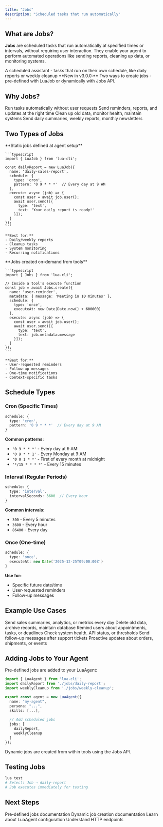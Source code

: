```yaml
---
title: "Jobs"
description: "Scheduled tasks that run automatically"
---
```


## What are Jobs?

**Jobs** are scheduled tasks that run automatically at specified times or intervals, without requiring user interaction. They enable your agent to perform automated operations like sending reports, cleaning up data, or monitoring systems.

<Card title="Think of it as:" icon="clock">
  A scheduled assistant - tasks that run on their own schedule, like daily reports or weekly cleanup
</Card>

<Note>
**New in v3.0.0:** Two ways to create jobs - pre-defined with LuaJob or dynamically with Jobs API.
</Note>

## Why Jobs?

<CardGroup cols={2}>
  <Card title="Automation" icon="gears">
    Run tasks automatically without user requests
  </Card>
  <Card title="Proactive Engagement" icon="bullhorn">
    Send reminders, reports, and updates at the right time
  </Card>
  <Card title="Maintenance" icon="broom">
    Clean up old data, monitor health, maintain systems
  </Card>
  <Card title="Scheduled Communication" icon="calendar">
    Send daily summaries, weekly reports, monthly newsletters
  </Card>
</CardGroup>

## Two Types of Jobs

<Tabs>
  <Tab title="LuaJob (Pre-defined)">
    **Static jobs defined at agent setup**
    
    ```typescript
    import { LuaJob } from 'lua-cli';
    
    const dailyReport = new LuaJob({
      name: 'daily-sales-report',
      schedule: {
        type: 'cron',
        pattern: '0 9 * * *'  // Every day at 9 AM
      },
      execute: async (job) => {
        const user = await job.user();
        await user.send([{
          type: 'text',
          text: 'Your daily report is ready!'
        }]);
      }
    });
    ```
    
    **Best for:**
    - Daily/weekly reports
    - Cleanup tasks
    - System monitoring
    - Recurring notifications
  </Tab>

  <Tab title="Jobs API (Dynamic)">
    **Jobs created on-demand from tools**
    
    ```typescript
    import { Jobs } from 'lua-cli';
    
    // Inside a tool's execute function
    const job = await Jobs.create({
      name: 'user-reminder',
      metadata: { message: 'Meeting in 10 minutes' },
      schedule: {
        type: 'once',
        executeAt: new Date(Date.now() + 600000)
      },
      execute: async (job) => {
        const user = await job.user();
        await user.send([{
          type: 'text',
          text: job.metadata.message
        }]);
      }
    });
    ```
    
    **Best for:**
    - User-requested reminders
    - Follow-up messages
    - One-time notifications
    - Context-specific tasks
  </Tab>
</Tabs>

## Schedule Types

### Cron (Specific Times)

```typescript
schedule: {
  type: 'cron',
  pattern: '0 9 * * *'  // Every day at 9 AM
}
```

**Common patterns:**
- `'0 9 * * *'` - Every day at 9 AM
- `'0 9 * * 1'` - Every Monday at 9 AM
- `'0 0 1 * *'` - First of every month at midnight
- `'*/15 * * * *'` - Every 15 minutes

### Interval (Regular Periods)

```typescript
schedule: {
  type: 'interval',
  intervalSeconds: 3600  // Every hour
}
```

**Common intervals:**
- `300` - Every 5 minutes
- `3600` - Every hour
- `86400` - Every day

### Once (One-time)

```typescript
schedule: {
  type: 'once',
  executeAt: new Date('2025-12-25T09:00:00Z')
}
```

**Use for:**
- Specific future date/time
- User-requested reminders
- Follow-up messages

## Example Use Cases

<CardGroup cols={2}>
  <Card title="Daily Reports" icon="chart-line">
    Send sales summaries, analytics, or metrics every day
  </Card>
  <Card title="Cleanup Tasks" icon="broom">
    Delete old data, archive records, maintain database
  </Card>
  <Card title="User Reminders" icon="bell">
    Remind users about appointments, tasks, or deadlines
  </Card>
  <Card title="Monitoring" icon="gauge">
    Check system health, API status, or thresholds
  </Card>
  <Card title="Follow-ups" icon="envelope">
    Send follow-up messages after support tickets
  </Card>
  <Card title="Notifications" icon="megaphone">
    Proactive updates about orders, shipments, or events
  </Card>
</CardGroup>

## Adding Jobs to Your Agent

Pre-defined jobs are added to your LuaAgent:

```typescript
import { LuaAgent } from 'lua-cli';
import dailyReport from './jobs/daily-report';
import weeklyCleanup from './jobs/weekly-cleanup';

export const agent = new LuaAgent({
  name: "my-agent",
  persona: "...",
  skills: [...],
  
  // Add scheduled jobs
  jobs: [
    dailyReport,
    weeklyCleanup
  ]
});
```

Dynamic jobs are created from within tools using the Jobs API.

## Testing Jobs

```bash
lua test
# Select: Job → daily-report
# Job executes immediately for testing
```

## Next Steps

<CardGroup cols={2}>
  <Card
    title="LuaJob API Reference"
    icon="book"
    href="/api/luajob"
  >
    Pre-defined jobs documentation
  </Card>
  <Card
    title="Jobs API Reference"
    icon="plus"
    href="/api/jobs"
  >
    Dynamic job creation documentation
  </Card>
  <Card
    title="Agent Concept"
    icon="robot"
    href="/overview/agent"
  >
    Learn about LuaAgent configuration
  </Card>
  <Card
    title="Webhooks Concept"
    icon="webhook"
    href="/overview/webhooks"
  >
    Understand HTTP endpoints
  </Card>
</CardGroup>

